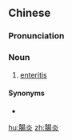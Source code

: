 {{also|肠炎}}
==Chinese==
{{zh-forms|s=肠炎}}

===Pronunciation===
{{zh-pron
|m=chángyán
|cat=n
}}

===Noun===
{{zh-noun}}

# [[enteritis]]

====Synonyms====
* {{zh-l|小腸炎}}

{{zh-cat|Pathology|Diseases}}

[[hu:腸炎]]
[[zh:腸炎]]